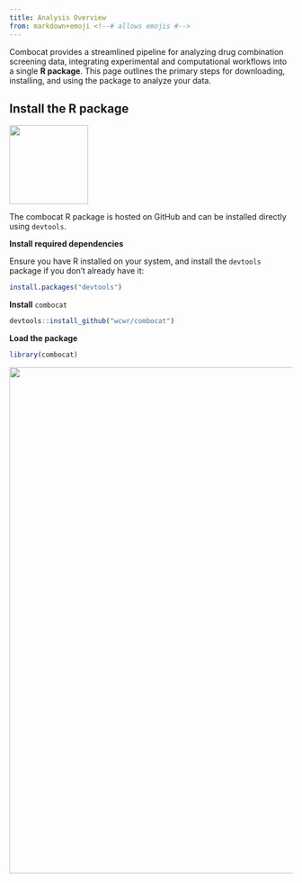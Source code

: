```yaml
---
title: Analysis Overview
from: markdown+emoji <!--# allows emojis #-->
---
```


Combocat provides a streamlined pipeline for analyzing drug combination screening data, integrating experimental and computational workflows into a single **R package**. This page outlines the primary steps for downloading, installing, and using the package to analyze your data.

## Install the R package

![](images/R_Package_Logo.svg){width="140"}

The combocat R package is hosted on GitHub and can be installed directly using `devtools`.

**Install required dependencies**

Ensure you have R installed on your system, and install the `devtools` package if you don't already have it:

``` r
install.packages("devtools")
```

**Install** `combocat`

``` r
devtools::install_github("wcwr/combocat")
```

**Load the package**

``` r
library(combocat)
```

![](images/functions_schematic.svg){width="900"}
